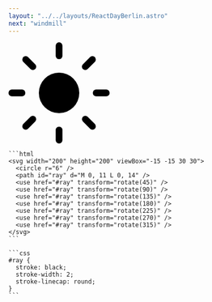 ```yaml
---
layout: "../../layouts/ReactDayBerlin.astro"
next: "windmill"
---
```



<SlideSun>
  <Example>
    <SVG 
      width="200" 
      height="200" 
      viewBox="-15 -15 30 30"
    >
      <Circle r="6" />
      <Path
        id="ray"
        stroke="black"
        stroke-width="2"
        stroke-linecap="round"
        d="M 0, 11 L 0, 14"
      />
      <use href="#ray" transform="rotate(45)" />
      <use href="#ray" transform="rotate(90)" />
      <use href="#ray" transform="rotate(135)" />
      <use href="#ray" transform="rotate(180)" />
      <use href="#ray" transform="rotate(225)" />
      <use href="#ray" transform="rotate(270)" />
      <use href="#ray" transform="rotate(315)" />
    </SVG>

    ```html
    <svg width="200" height="200" viewBox="-15 -15 30 30">
      <circle r="6" />
      <path id="ray" d="M 0, 11 L 0, 14" />
      <use href="#ray" transform="rotate(45)" />
      <use href="#ray" transform="rotate(90)" />
      <use href="#ray" transform="rotate(135)" />
      <use href="#ray" transform="rotate(180)" />
      <use href="#ray" transform="rotate(225)" />
      <use href="#ray" transform="rotate(270)" />
      <use href="#ray" transform="rotate(315)" />
    </svg>
    ```

    ```css
    #ray {
      stroke: black;
      stroke-width: 2;
      stroke-linecap: round;
    }
    ```

  </Example>
</SlideSun>
